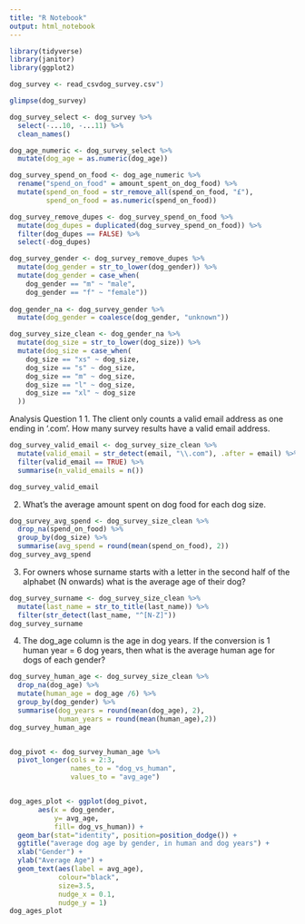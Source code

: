 ```yaml
---
title: "R Notebook"
output: html_notebook
---
```


```r
library(tidyverse)
library(janitor)
library(ggplot2)
```

```r
dog_survey <- read_csvdog_survey.csv")
```

```r
glimpse(dog_survey)
```

```r
dog_survey_select <- dog_survey %>% 
  select(-...10, -...11) %>% 
  clean_names()

dog_age_numeric <- dog_survey_select %>% 
  mutate(dog_age = as.numeric(dog_age))

dog_survey_spend_on_food <- dog_age_numeric %>% 
  rename("spend_on_food" = amount_spent_on_dog_food) %>% 
  mutate(spend_on_food = str_remove_all(spend_on_food, "£"),
         spend_on_food = as.numeric(spend_on_food))
```

```r
dog_survey_remove_dupes <- dog_survey_spend_on_food %>% 
  mutate(dog_dupes = duplicated(dog_survey_spend_on_food)) %>% 
  filter(dog_dupes == FALSE) %>% 
  select(-dog_dupes)
```

```r
dog_survey_gender <- dog_survey_remove_dupes %>% 
  mutate(dog_gender = str_to_lower(dog_gender)) %>% 
  mutate(dog_gender = case_when(
    dog_gender == "m" ~ "male",
    dog_gender == "f" ~ "female"))
  
dog_gender_na <- dog_survey_gender %>% 
  mutate(dog_gender = coalesce(dog_gender, "unknown"))
```



```r
dog_survey_size_clean <- dog_gender_na %>% 
  mutate(dog_size = str_to_lower(dog_size)) %>% 
  mutate(dog_size = case_when(
    dog_size == "xs" ~ dog_size,
    dog_size == "s" ~ dog_size,
    dog_size == "m" ~ dog_size,
    dog_size == "l" ~ dog_size,
    dog_size == "xl" ~ dog_size
  ))
```

Analysis Question 1
1. The client only counts a valid email address as one ending in ‘.com’. How many survey results have a valid email address.

```r
dog_survey_valid_email <- dog_survey_size_clean %>% 
  mutate(valid_email = str_detect(email, "\\.com"), .after = email) %>% 
  filter(valid_email == TRUE) %>% 
  summarise(n_valid_emails = n())

dog_survey_valid_email
```

2. What’s the average amount spent on dog food for each dog size.

```r

dog_survey_avg_spend <- dog_survey_size_clean %>% 
  drop_na(spend_on_food) %>% 
  group_by(dog_size) %>% 
  summarise(avg_spend = round(mean(spend_on_food), 2))
dog_survey_avg_spend

```

3. For owners whose surname starts with a letter in the second half of the alphabet (N onwards) what is the average age of their dog?


```r
dog_survey_surname <- dog_survey_size_clean %>% 
  mutate(last_name = str_to_title(last_name)) %>% 
  filter(str_detect(last_name, "^[N-Z]"))
dog_survey_surname
```

4. The dog_age column is the age in dog years. If the conversion is 1 human year = 6 dog years, then what is the average human age for dogs of each gender?
```r
dog_survey_human_age <- dog_survey_size_clean %>% 
  drop_na(dog_age) %>% 
  mutate(human_age = dog_age /6) %>% 
  group_by(dog_gender) %>% 
  summarise(dog_years = round(mean(dog_age), 2),
            human_years = round(mean(human_age),2))
dog_survey_human_age


dog_pivot <- dog_survey_human_age %>% 
  pivot_longer(cols = 2:3,
               names_to = "dog_vs_human",
               values_to = "avg_age")


dog_ages_plot <- ggplot(dog_pivot, 
       aes(x = dog_gender,
           y= avg_age,
           fill= dog_vs_human)) + 
  geom_bar(stat="identity", position=position_dodge()) +
  ggtitle("average dog age by gender, in human and dog years") +
  xlab("Gender") +
  ylab("Average Age") +
  geom_text(aes(label = avg_age), 
            colour="black", 
            size=3.5, 
            nudge_x = 0.1, 
            nudge_y = 1)
dog_ages_plot
```



